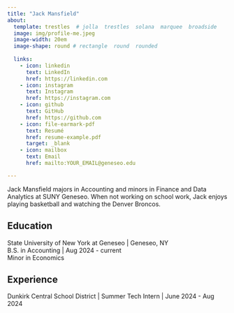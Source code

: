 ```yaml
---
title: "Jack Mansfield" 
about:
  template: trestles  # jolla  trestles  solana  marquee  broadside
  image: img/profile-me.jpeg
  image-width: 20em
  image-shape: round # rectangle  round  rounded
  
  links:
    - icon: linkedin
      text: LinkedIn
      href: https://linkedin.com
    - icon: instagram
      text: Instagram
      href: https://instagram.com
    - icon: github
      text: GitHub
      href: https://github.com
    - icon: file-earmark-pdf
      text: Resumé
      href: resume-example.pdf
      target: _blank
    - icon: mailbox
      text: Email
      href: mailto:YOUR_EMAIL@geneseo.edu

---
```



Jack Mansfield majors in Accounting and minors in Finance and Data Analytics at SUNY Geneseo. When not working on school work, Jack enjoys playing basketball and watching the Denver Broncos.

## Education

State University of New York at Geneseo | Geneseo, NY <br>
B.S. in Accounting | Aug 2024 - current <br>
Minor in Economics

## Experience

Dunkirk Central School District | Summer Tech Intern | June 2024 - Aug 2024



